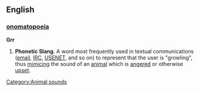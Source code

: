 ==English==
===[[onomatopoeia]]===
'''Grr'''
# '''Phonetic Slang'''. A word most frequently used in textual communications ([[email]], [[IRC]], [[w:USENET|USENET]], and so on) to represent that the user is "growling", thus [[mimic]]ing the sound of an [[animal]] which is [[anger]]ed or otherwise [[upset]].
[[Category:Animal sounds]]